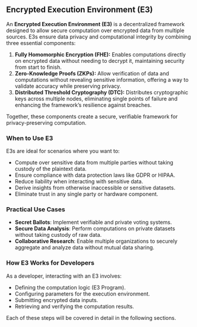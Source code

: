 ## Encrypted Execution Environment (E3)

An **Encrypted Execution Environment (E3)** is a decentralized framework designed to allow secure
computation over encrypted data from multiple sources. E3s ensure data privacy and computational
integrity by combining three essential components:

1. **Fully Homomorphic Encryption (FHE):** Enables computations directly on encrypted data without
   needing to decrypt it, maintaining security from start to finish.
2. **Zero-Knowledge Proofs (ZKPs):** Allow verification of data and computations without revealing
   sensitive information, offering a way to validate accuracy while preserving privacy.
3. **Distributed Threshold Cryptography (DTC):** Distributes cryptographic keys across multiple
   nodes, eliminating single points of failure and enhancing the framework’s resilience against
   breaches.

Together, these components create a secure, verifiable framework for privacy-preserving computation.

### When to Use E3

E3s are ideal for scenarios where you want to:

- Compute over sensitive data from multiple parties without taking custody of the plaintext data.
- Ensure compliance with data protection laws like GDPR or HIPAA.
- Reduce liability when interacting with sensitive data.
- Derive insights from otherwise inaccessible or sensitive datasets.
- Eliminate trust in any single party or hardware component.

### Practical Use Cases

- **Secret Ballots**: Implement verifiable and private voting systems.
- **Secure Data Analysis**: Perform computations on private datasets without taking custody of raw
  data.
- **Collaborative Research**: Enable multiple organizations to securely aggregate and analyze data
  without mutual data sharing.

### How E3 Works for Developers

As a developer, interacting with an E3 involves:

- Defining the computation logic (E3 Program).
- Configuring parameters for the execution environment.
- Submitting encrypted data inputs.
- Retrieving and verifying the computation results.

Each of these steps will be covered in detail in the following sections.
